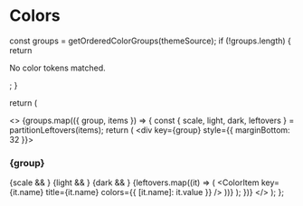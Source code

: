 
<Meta title="Colors" />

# Colors

  const groups = getOrderedColorGroups(themeSource);
  if (!groups.length) {
    return <p>No color tokens matched.</p>;
  }

return (

<>
  {groups.map(({ group, items }) => {
    const { scale, light, dark, leftovers } = partitionLeftovers(items);
    return (
      <div key={group} style={{ marginBottom: 32 }}>
        <h3>{group}</h3>
        <ColorPalette>
          {scale && <ColorItem title="Scale" colors={scale} />}
          {light && <ColorItem title="Light" colors={light} />}
          {dark && <ColorItem title="Dark" colors={dark} />}
          {leftovers.map((it) => (
            <ColorItem key={it.name} title={it.name} colors={{ [it.name]: it.value }} />
          ))}
        </ColorPalette>
      </div>
    );
  })}
</>
); };

<ColorsOverview />

